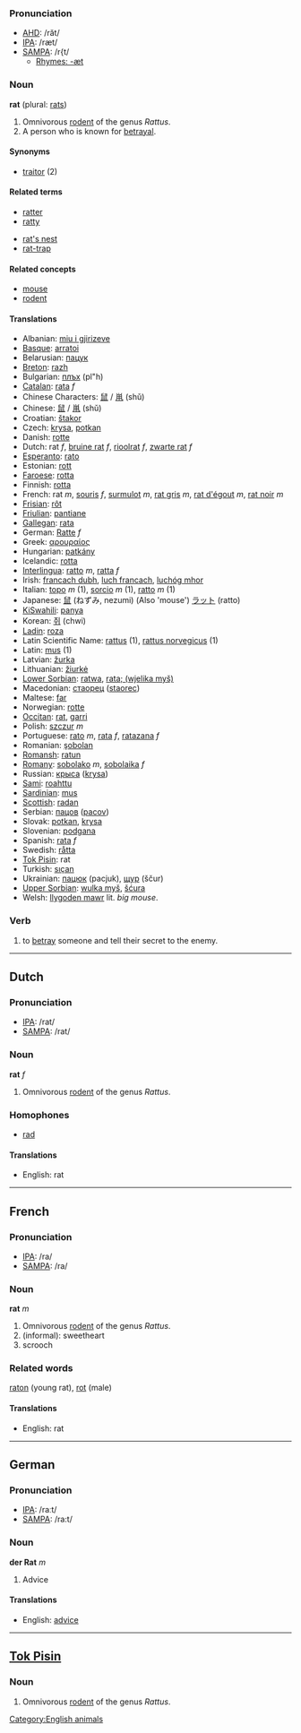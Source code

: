 === Pronunciation ===
*[[w:AHD|AHD]]: /răt/
*[[w:IPA|IPA]]: /ræt/
*[[w:SAMPA|SAMPA]]: /r{t/
**[[Rhymes:English:-æt|Rhymes: -æt]]

=== Noun ===

'''rat''' (plural: [[rats]])

#Omnivorous [[rodent]] of the genus ''Rattus''.
#A person who is known for [[betrayal]].

==== Synonyms ====
*[[traitor]] (2)

==== Related terms ====
*[[ratter]]
*[[ratty]]

*[[rat's nest]]
*[[rat-trap]]

==== Related concepts ====
*[[mouse]]
*[[rodent]]

==== Translations ====
*Albanian: [[miu i gjirizeve]]
*[[Basque]]: [[arratoi]]
*Belarusian: [[пацук]]
*[[Breton]]: [[razh]]
*Bulgarian: [[плъх]] (pl"h)
*[[Catalan]]: [[rata]] ''f''
*Chinese Characters: [[鼠]] / [[鼡]] (shǔ)
*Chinese: [[鼠]] / [[鼡]] (shǔ)
*Croatian: [[štakor]]
*Czech: [[krysa]], [[potkan]]
*Danish: [[rotte]]
*Dutch: rat ''f'', [[bruine rat]] ''f'', [[rioolrat]] ''f'', [[zwarte rat]] ''f''
*[[Esperanto]]: [[rato]]
*Estonian: [[rott]]
*[[Faroese]]: [[rotta]]
*Finnish: [[rotta]]
*French: rat ''m'', [[souris]] ''f'', [[surmulot]] ''m'', [[rat gris]] ''m'', [[rat d'égout]] ''m'', [[rat noir]] ''m''
*[[Frisian]]: [[rôt]]
*[[Friulian]]: [[pantiane]]
*[[Gallegan]]: [[rata]]
*German: [[Ratte]] ''f''
*Greek: [[αρουραίος]]
*Hungarian: [[patkány]]
*Icelandic: [[rotta]]
*[[Interlingua]]: [[ratto]] ''m'', [[ratta]] ''f''
*Irish: [[francach dubh]], [[luch francach]], [[luchóg mhor]]
*Italian: [[topo]] ''m'' (1), [[sorcio]] ''m'' (1), [[ratto]] ''m'' (1)
*Japanese: [[鼠]] (ねずみ, nezumi) (Also 'mouse') [[ラット]] (ratto)
*[[KiSwahili]]: [[panya]]
*Korean: [[쥐]] (chwi)
*[[Ladin]]: [[roza]]
*Latin Scientific Name: [[rattus]] (1), [[rattus norvegicus]] (1)
*Latin: [[mus]] (1)
*Latvian: [[žurka]]
*Lithuanian: [[žiurkė]]
*[[Lower Sorbian]]: [[ratwa]], [[rata; (wjelika myš)]]
*Macedonian: [[стаорец]] ([[staorec]])
*Maltese: [[far]]
*Norwegian: [[rotte]]
*[[Occitan]]: [[rat]], [[garri]]
*Polish: [[szczur]] ''m''
*Portuguese: [[rato]] ''m'', [[rata]] ''f'', [[ratazana]] ''f''
*Romanian: [[şobolan]]
*[[Romansh]]: [[ratun]]
*[[Romany]]: [[sobolako]] ''m'', [[sobolaika]] ''f''
*Russian: [[крыса]] ([[krysa]])
*[[Sami]]: [[roahttu]]
*[[Sardinian]]: [[mus]]
*[[Scottish]]: [[radan]]
*Serbian: [[пацов]] ([[pacov]])
*Slovak: [[potkan]], [[krysa]]
*Slovenian: [[podgana]]
*Spanish: [[rata]] ''f''
*Swedish: [[råtta]]
*[[Tok Pisin]]: rat
*Turkish: [[sıçan]]
*Ukrainian: [[пацюк]] (pacjuk), [[щур]] (ščur)
*[[Upper Sorbian]]: [[wulka myš]], [[šćura]]
*Welsh: [[llygoden mawr]] lit. ''big mouse''.

=== Verb ===

#to [[betray]] someone and tell their secret to the enemy.

----

==Dutch==

=== Pronunciation ===
*[[w:IPA|IPA]]: /rat/
*[[w:SAMPA|SAMPA]]: /rat/

=== Noun ===

'''rat''' ''f''

#Omnivorous [[rodent]] of the genus ''Rattus''.

=== Homophones ===

*[[rad]]

==== Translations ====
*English: rat

----

==French==

=== Pronunciation ===
*[[w:IPA|IPA]]: /ra/
*[[w:SAMPA|SAMPA]]: /ra/

=== Noun ===

'''rat''' ''m''

#Omnivorous [[rodent]] of the genus ''Rattus''.
#(informal): sweetheart
#scrooch

=== Related words ===

[[raton]] (young rat), 
[[rot]] (male)

==== Translations ====
*English: rat

----

==German==

=== Pronunciation ===
*[[w:IPA|IPA]]: /raːt/
*[[w:SAMPA|SAMPA]]: /ra:t/

=== Noun ===
'''der Rat''' ''m''

# Advice

====Translations====
*English: [[advice]]


----
==[[Tok Pisin]]==
===Noun===
#Omnivorous [[rodent]] of the genus ''Rattus''.

[[Category:English animals]]